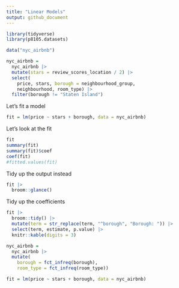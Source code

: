 ```yaml
---
title: "Linear Models"
output: github_document
---
```


```r
library(tidyverse)
library(p8105.datasets)
```


```r
data("nyc_airbnb")

nyc_airbnb = 
  nyc_airbnb |> 
  mutate(stars = review_scores_location / 2) |> 
  select(
    price, stars, borough = neighbourhood_group,
    neighbourhood, room_type) |> 
  filter(borough != "Staten Island")
```

Let's fit a model

```r
fit = lm(price ~ stars + borough, data = nyc_airbnb)
```


Let's look at the fit

```r
fit
summary(fit)
summary(fit)$coef
coef(fit)
#fitted.values(fit)
```

Tidy up the output instead

```r
fit |> 
  broom::glance()
```

Tidy up the coefficients

```r
fit |> 
  broom::tidy() |> 
  mutate(term = str_replace(term, "^borough", "Borough: ")) |> 
  select(term, estimate, p.value) |> 
  knitr::kable(digits = 3)
```


```r
nyc_airbnb = 
  nyc_airbnb |> 
  mutate(
    borough = fct_infreq(borough),
    room_type = fct_infreq(room_type))

fit = lm(price ~ stars + borough, data = nyc_airbnb)
```

